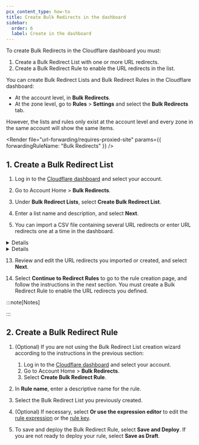 ```yaml
---
pcx_content_type: how-to
title: Create Bulk Redirects in the dashboard
sidebar:
  order: 6
  label: Create in the dashboard
---
```



To create Bulk Redirects in the Cloudflare dashboard you must:

1. Create a Bulk Redirect List with one or more URL redirects.
2. Create a Bulk Redirect Rule to enable the URL redirects in the list.

You can create Bulk Redirect Lists and Bulk Redirect Rules in the Cloudflare dashboard:

- At the account level, in **Bulk Redirects**.
- At the zone level, go to **Rules** > **Settings** and select the **Bulk Redirects** tab.

However, the lists and rules only exist at the account level and every zone in the same account will show the same items.

<Render
	file="url-forwarding/requires-proxied-site"
	params={{ forwardingRuleName: "Bulk Redirects" }}
/>

## 1. Create a Bulk Redirect List

1. Log in to the [Cloudflare dashboard](https://dash.cloudflare.com) and select your account.

2. Go to Account Home > **Bulk Redirects**.

3. Under **Bulk Redirect Lists**, select **Create Bulk Redirect List**.

4. Enter a list name and description, and select **Next**.

5. You can import a CSV file containing several URL redirects or enter URL redirects one at a time in the dashboard.

<Details header="Import a CSV file">

6. Drag and drop a CSV file containing URL redirects or select **browse** and select a CSV file. For more information on the file format, refer to [CSV file format](/rules/url-forwarding/bulk-redirects/reference/csv-file-format/).

7. The dashboard will display the URL redirects that were successfully imported from the file. You can manually adjust the displayed records or add/remove URL redirects before proceeding.

8. Select **Next**.

</Details>

<Details header="Add URL redirects manually">

9. Select **Or, manually add URL redirects**.

10. Enter the URL redirects you wish to add to the list. You must enter at least the following three fields: **Source URL**, **Target URL**, and **Status**. To set additional options, expand **Edit parameters**.

11. Add more URL redirects, if required.

12. Select **Next**.

</Details>

13. Review and edit the URL redirects you imported or created, and select **Next**.

14. Select **Continue to Redirect Rules** to go to the rule creation page, and follow the instructions in the next section. You must create a Bulk Redirect Rule to enable the URL redirects you defined.

:::note[Notes]

<Render file="lists-import-notes" product="fundamentals" />

:::

## 2. Create a Bulk Redirect Rule

1. (Optional) If you are not using the Bulk Redirect List creation wizard according to the instructions in the previous section:

   1. Log in to the [Cloudflare dashboard](https://dash.cloudflare.com) and select your account.
   2. Go to Account Home > **Bulk Redirects**.
   3. Select **Create Bulk Redirect Rule**.

2. In **Rule name**, enter a descriptive name for the rule.

3. Select the Bulk Redirect List you previously created.

4. (Optional) If necessary, select **Or use the expression editor** to edit the [rule expression](/rules/url-forwarding/bulk-redirects/concepts/#expression) or the [rule key](/rules/url-forwarding/bulk-redirects/concepts/#key).

5. To save and deploy the Bulk Redirect Rule, select **Save and Deploy**. If you are not ready to deploy your rule, select **Save as Draft**.

   <Render file="rules-creation-dash-dns-popup" />
